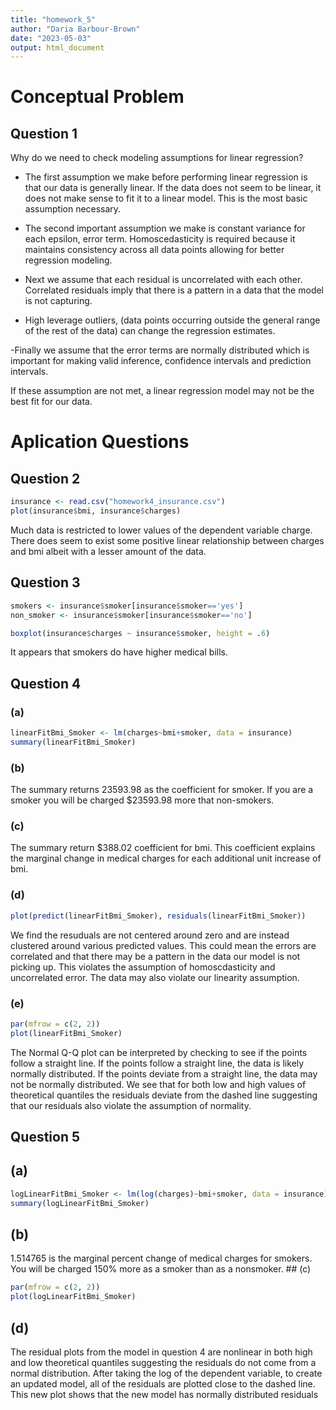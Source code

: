 ```yaml
---
title: "homework_5"
author: "Daria Barbour-Brown"
date: "2023-05-03"
output: html_document
---
```


# Conceptual Problem

## Question 1

Why do we need to check modeling assumptions for linear regression?

-   The first assumption we make before performing linear regression is that our data is generally linear. If the data does not seem to be linear, it does not make sense to fit it to a linear model. This is the most basic assumption necessary.

-   The second important assumption we make is constant variance for each epsilon, error term. Homoscedasticity is required because it maintains consistency across all data points allowing for better regression modeling.

-   Next we assume that each residual is uncorrelated with each other. Correlated residuals imply that there is a pattern in a data that the model is not capturing.

-   High leverage outliers, (data points occurring outside the general range of the rest of the data) can change the regression estimates.

-Finally we assume that the error terms are normally distributed which is important for making valid inference, confidence intervals and prediction intervals.

If these assumption are not met, a linear regression model may not be the best fit for our data.

# Aplication Questions

## Question 2

```r
insurance <- read.csv("homework4_insurance.csv")
plot(insurance$bmi, insurance$charges)

```
Much data is restricted to lower values of the dependent variable charge. There does seem to exist some positive linear relationship between charges and bmi albeit with a lesser amount of the data.

## Question 3
```r
smokers <- insurance$smoker[insurance$smoker=='yes']
non_smoker <- insurance$smoker[insurance$smoker=='no']

boxplot(insurance$charges ~ insurance$smoker, height = .6)
```
It appears that smokers do have higher medical bills. 

## Question 4
### (a)
```r
linearFitBmi_Smoker <- lm(charges~bmi+smoker, data = insurance)
summary(linearFitBmi_Smoker)
```

### (b)
The summary returns 23593.98 as the coefficient for smoker. If you are a smoker you will be charged $23593.98 more that non-smokers.

### (c)
The summary return $388.02 coefficient for bmi. This coefficient explains the marginal change in medical charges for each additional unit increase of bmi.  

### (d)
```r
plot(predict(linearFitBmi_Smoker), residuals(linearFitBmi_Smoker))
```
We find the resuduals are not centered around zero and are instead clustered around various predicted values. This could mean the errors are correlated and that there may be a pattern in the data our model is not picking up. This violates the assumption of homoscdasticity and uncorrelated error. The data may also violate our linearity assumption. 

### (e)
```r
par(mfrow = c(2, 2))
plot(linearFitBmi_Smoker)

```


The Normal Q-Q plot can be interpreted by checking to see if the points follow a straight line. If the points follow a straight line, the data is likely normally distributed. If the points deviate from a straight line, the data may not be normally distributed. We see that for both low and high values of theoretical quantiles the residuals deviate from the dashed line suggesting that our residuals also violate the assumption of normality.
 
## Question 5
## (a)
```r
logLinearFitBmi_Smoker <- lm(log(charges)~bmi+smoker, data = insurance)
summary(logLinearFitBmi_Smoker)
```
## (b)
1.514765 is the marginal percent change of medical charges for smokers. You will be charged 150% more as a smoker than as a nonsmoker. 
## (c)
```r
par(mfrow = c(2, 2))
plot(logLinearFitBmi_Smoker)
```
## (d)
The residual plots from the model in question 4 are nonlinear in both high and low theoretical quantiles suggesting the residuals do not come from a normal distribution. After taking the log of the dependent variable, to create an updated model, all of the residuals are plotted close to the dashed line. This new plot shows that the new model has normally distributed residuals


